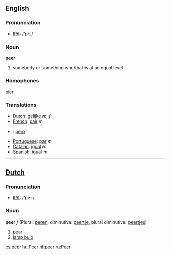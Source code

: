 == English ==
=== Pronunciation ===
*[[w:IPA|IPA]]: /'piːɻ/
=== Noun ===
'''peer'''

# somebody or something who/that is at an equal level

=== Homophones ===
[[pier]]

=== Translations ===
*[[Dutch]]: [[gelijke]] ''m, f''
*[[French]]: [[pair]] ''m''
* {{io}} : [[pero]]
*[[Portuguese]]: [[par]] ''m''
*[[Catalan]]: [[igual]] ''m''
*[[Spanish]]: [[igual]] ''m''

----
==[[Dutch]]==
=== Pronunciation ===
*[[w:IPA|IPA]]: /'peːr/

=== Noun ===
'''peer''' ''f'' (Plural: [[peren]], diminutive: [[peertje]], plural diminutive: [[peertjes]])

#[[pear]]
#[[lamp bulb]]

[[es:peer]]
[[hu:Peer]]
[[nl:peer]]
[[ru:Peer]]